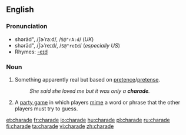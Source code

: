 ==English==

===Pronunciation===
*shəräd", /ʃɚˈraːd/, /<tt>S@"rA:d</tt>/ (''UK'')
*shərād", /ʃɚˈreɪd/, /<tt>S@"reId</tt>/ (''especially US'')
*Rhymes: [[Rhymes:English:-eɪd|-eɪd]]

===Noun===
{{en-noun}}

# Something apparently real but based on [[pretence]]/[[pretense]].
#: ''She said she loved me but it was only a '''charade'''.''
# {{i|in plural}} A [[party game]] in which players [[mime]] a word or phrase that the other players must try to guess.

[[et:charade]]
[[fr:charade]]
[[io:charade]]
[[hu:charade]]
[[pl:charade]]
[[ru:charade]]
[[fi:charade]]
[[ta:charade]]
[[vi:charade]]
[[zh:charade]]